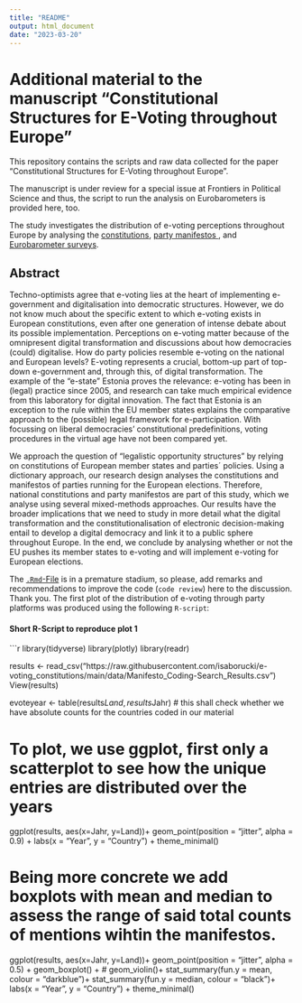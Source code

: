 ```yaml
---
title: "README"
output: html_document
date: "2023-03-20"
---
```

# Additional material to the manuscript "Constitutional Structures for E-Voting throughout Europe"

This repository contains the scripts and raw data collected for the paper "Constitutional Structures for E-Voting throughout Europe".

The manuscript is under review for a special issue at Frontiers in Political Science and thus, the script to run the analysis on Eurobarometers is provided here, too. 

The study investigates the distribution of e-voting perceptions throughout Europe by analysing the [constitutions](https://github.com/isaborucki/e-voting_constitutions/tree/main/data), <a href="https://github.com/isaborucki/e-voting_constitutions/tree/main/data" target= "_blank"> party manifestos </a>, and <a href="https://search.gesis.org/research_data/ZA6653" target="_blank">Eurobarometer surveys</a>. 

## Abstract
Techno-optimists agree that e-voting lies at the heart of implementing e-government and digitalisation into democratic structures. However, we do not know much about the specific extent to which e-voting exists in European constitutions, even after one generation of intense debate about its possible implementation. Perceptions on e-voting matter because of the omnipresent digital transformation and discussions about how democracies (could) digitalise. How do party policies resemble e-voting on the national and European levels? E-voting represents a crucial, bottom-up part of top-down e-government and, through this, of digital transformation. The example of the “e-state” Estonia proves the relevance: e-voting has been in (legal) practice since 2005, and research can take much empirical evidence from this laboratory for digital innovation. The fact that Estonia is an exception to the rule within the EU member states explains the comparative approach to the (possible) legal framework for e-participation. With focussing on liberal democracies’ constitutional predefinitions, voting procedures in the virtual age have not been compared yet. 

We approach the question of “legalistic opportunity structures” by relying on constitutions of European member states and parties´ policies. Using a dictionary approach, our research design analyses the constitutions and manifestos of parties running for the European elections. Therefore, national constitutions and party manifestos are part of this study, which we analyse using several mixed-methods approaches. Our results have the broader implications that we need to study in more detail what the digital transformation and the constitutionalisation of electronic decision-making entail to develop a digital democracy and link it to a public sphere throughout Europe. In the end, we conclude by analysing whether or not the EU pushes its member states to e-voting and will implement e-voting for European elections.

The [`.Rmd`-File](https://github.com/isaborucki/e-voting_constitutions/blob/main/eurobarometerEvoting.Rmd) is in a premature stadium, so please, add remarks and recommendations to improve the code (`code review`) here to the discussion. Thank you. The first plot of the distribution of e-voting through party platforms was produced using the following `R-script`:

#### Short R-Script to reproduce plot 1

```r

library(tidyverse)
library(plotly)
library(readr)

results <- read_csv("https://raw.githubusercontent.com/isaborucki/e-voting_constitutions/main/data/Manifesto_Coding-Search_Results.csv")
View(results)

evoteyear <- table(results$Land,results$Jahr) # this shall check whether we have absolute counts for the countries coded in our material

# To plot, we use ggplot, first only a scatterplot to see how the unique entries are distributed over the years

ggplot(results,
       aes(x=Jahr, y=Land))+
  geom_point(position = "jitter", alpha = 0.9) +
  labs(x = "Year",
       y = "Country") +
  theme_minimal()
  
# Being more concrete we add boxplots with mean and median to assess the range of said total counts of mentions wihtin the manifestos. 

ggplot(results,
       aes(x=Jahr, y=Land))+
  geom_point(position = "jitter", alpha = 0.5) +
  geom_boxplot() +
 # geom_violin()+
  stat_summary(fun.y = mean, colour = "darkblue")+
  stat_summary(fun.y = median, colour = "black")+
  labs(x = "Year",
       y = "Country") +
  theme_minimal()

